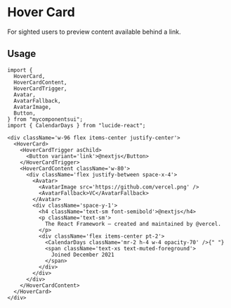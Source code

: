 

<Meta of={ComponentStories} />

# Hover Card

For sighted users to preview content available behind a link.

<Canvas of={ComponentStories.Default} />

<Controls />

## Usage

```tsx
import {
  HoverCard,
  HoverCardContent,
  HoverCardTrigger,
  Avatar,
  AvatarFallback,
  AvatarImage,
  Button,
} from "mycomponentsui";
import { CalendarDays } from "lucide-react";
```

```tsx
<div className='w-96 flex items-center justify-center'>
  <HoverCard>
    <HoverCardTrigger asChild>
      <Button variant='link'>@nextjs</Button>
    </HoverCardTrigger>
    <HoverCardContent className='w-80'>
      <div className='flex justify-between space-x-4'>
        <Avatar>
          <AvatarImage src='https://github.com/vercel.png' />
          <AvatarFallback>VC</AvatarFallback>
        </Avatar>
        <div className='space-y-1'>
          <h4 className='text-sm font-semibold'>@nextjs</h4>
          <p className='text-sm'>
            The React Framework – created and maintained by @vercel.
          </p>
          <div className='flex items-center pt-2'>
            <CalendarDays className='mr-2 h-4 w-4 opacity-70' />{" "}
            <span className='text-xs text-muted-foreground'>
              Joined December 2021
            </span>
          </div>
        </div>
      </div>
    </HoverCardContent>
  </HoverCard>
</div>
```
